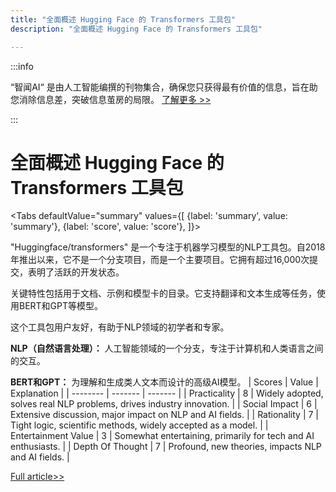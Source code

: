 ```yaml
---
title: "全面概述 Hugging Face 的 Transformers 工具包"
description: "全面概述 Hugging Face 的 Transformers 工具包"

---
```



:::info

“智闻AI“ 是由人工智能编撰的刊物集合，确保您只获得最有价值的信息，旨在助您消除信息差，突破信息茧房的局限。  [了解更多 >>](/)

:::

# 全面概述 Hugging Face 的 Transformers 工具包


<Tabs
	defaultValue="summary"
	values={[
	{label: 'summary', value: 'summary'},
	{label: 'score', value: 'score'},
]}>
<TabItem value="summary">


"Huggingface/transformers" 是一个专注于机器学习模型的NLP工具包。自2018年推出以来，它不是一个分支项目，而是一个主要项目。它拥有超过16,000次提交，表明了活跃的开发状态。

关键特性包括用于文档、示例和模型卡的目录。它支持翻译和文本生成等任务，使用BERT和GPT等模型。

这个工具包用户友好，有助于NLP领域的初学者和专家。

**NLP（自然语言处理）：** 人工智能领域的一个分支，专注于计算机和人类语言之间的交互。

**BERT和GPT：** 为理解和生成类人文本而设计的高级AI模型。
</TabItem>
<TabItem value="score">
	| Scores     | Value   | Explanation |
	| -------- | ------- | ------- |
	| Practicality  | 8    | Widely adopted, solves real NLP problems, drives industry innovation.    |
	| Social Impact | 6     | Extensive discussion, major impact on NLP and AI fields.    |
	| Rationality    | 7    | Tight logic, scientific methods, widely accepted as a model.    |
	| Entertainment Value    | 3    | Somewhat entertaining, primarily for tech and AI enthusiasts.    |
	| Depth Of Thought    | 7    | Profound, new theories, impacts NLP and AI fields.    |
</TabItem>
</Tabs>

[Full article>>](https://github.com/huggingface/transformers)
